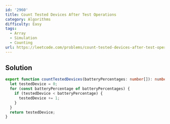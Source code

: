 ```yaml
---
id: '2960'
title: Count Tested Devices After Test Operations
category: Algorithms
difficulty: Easy
tags:
  - Array
  - Simulation
  - Counting
url: https://leetcode.com/problems/count-tested-devices-after-test-operations
---
```


## Solution

```typescript showLineNumbers
export function countTestedDevices(batteryPercentages: number[]): number {
  let testedDevice = 0;
  for (const batteryPercentage of batteryPercentages) {
    if (testedDevice < batteryPercentage) {
      testedDevice += 1;
    }
  }
  return testedDevice;
}
```
